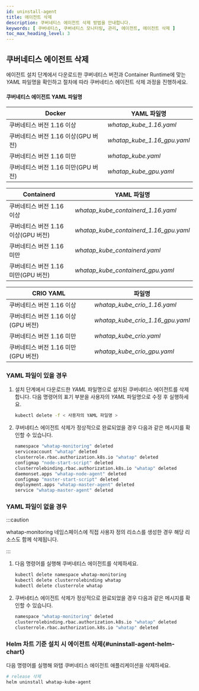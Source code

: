 ```yaml
---
id: uninstall-agent
title: 에이전트 삭제
description: 쿠버네티스 에이전트 삭제 방법을 안내합니다.
keywords: [ 쿠버네티스, 쿠버네티스 모니터링, 관리, 에이전트, 에이전트 삭제 ]
toc_max_heading_level: 3
---
```


## 쿠버네티스 에이전트 삭제 

에이전트 설치 단계에서 다운로드한 쿠버네티스 버전과 Container Runtime에 맞는 *YAML* 파일명을 확인하고 절차에 따라 쿠버네티스 에이전트 삭제 과정을 진행하세요. 

#### 쿠버네티스 에이전트 YAML 파일명 

| Docker                              | YAML 파일명                 |
| ----------------------------------- | --------------------------- |
| 쿠버네티스 버전 1.16 이상           | *whatap_kube_1.16.yaml*     |
| 쿠버네티스 버전 1.16 이상(GPU 버전) | *whatap_kube_1.16_gpu.yaml* |
| 쿠버네티스 버전 1.16 미만           | *whatap_kube.yaml*          |
| 쿠버네티스 버전 1.16 미만(GPU 버전) | *whatap_kube_gpu.yaml*      |

| Containerd                          | YAML 파일명                            |
| ----------------------------------- | -------------------------------------- |
| 쿠버네티스 버전 1.16 이상           | *whatap_kube_containerd_1.16.yaml*     |
| 쿠버네티스 버전 1.16 이상(GPU 버전) | *whatap_kube_containerd_1.16_gpu.yaml* |
| 쿠버네티스 버전 1.16 미만           | *whatap_kube_containerd.yaml*          |
| 쿠버네티스 버전 1.16 미만(GPU 버전) | *whatap_kube_containerd_gpu.yaml*      |

| CRIO	YAML                           | 파일명                           |
| ----------------------------------- | -------------------------------- |
| 쿠버네티스 버전 1.16 이상           | *whatap_kube_crio_1.16.yaml*     |
| 쿠버네티스 버전 1.16 이상(GPU 버전) | *whatap_kube_crio_1.16_gpu.yaml* |
| 쿠버네티스 버전 1.16 미만           | *whatap_kube_crio.yaml*          |
| 쿠버네티스 버전 1.16 미만(GPU 버전) | *whatap_kube_crio_gpu.yaml*      |

### YAML 파일이 있을 경우

1. 설치 단계에서 다운로드한 *YAML* 파일명으로 설치된 쿠버네티스 에이전트를 삭제합니다. 다음 명령어의 표기 부분을 사용자의 *YAML* 파일명으로 수정 후 실행하세요. 

    ```bash 
    kubectl delete -f < 사용자의 YAML 파일명 >
    ```

1. 쿠버네티스 에이전트 삭제가 정상적으로 완료되었을 경우 다음과 같은 메시지를 확인할 수 있습니다. 

    ```bash 
    namespace "whatap-monitoring" deleted
    serviceaccount "whatap" deleted
    clusterrole.rbac.authorization.k8s.io "whatap" deleted
    configmap "node-start-script" deleted
    clusterrolebinding.rbac.authorization.k8s.io "whatap" deleted
    daemonset.apps "whatap-node-agent" deleted
    configmap "master-start-script" deleted
    deployment.apps "whatap-master-agent" deleted
    service "whatap-master-agent" deleted
    ```

### YAML 파일이 없을 경우

:::caution 

whatap-monitoring 네임스페이스에 직접 사용자 정의 리소스를 생성한 경우 해당 리소스도 함께 삭제됩니다. 

:::

1. 다음 명령어를 실행해 쿠버네티스 에이전트를 삭제하세요. 

    ```bash
    kubectl delete namespace whatap-monitoring
    kubectl delete clusterrolebinding whatap
    kubectl delete clusterrole whatap
    ```

1. 쿠버네티스 에이전트 삭제가 정상적으로 완료되었을 경우 다음과 같은 메시지를 확인할 수 있습니다.

    ```bash 
    namespace "whatap-monitoring" deleted
    clusterrolebinding.rbac.authorization.k8s.io "whatap" deleted
    clusterrole.rbac.authorization.k8s.io "whatap" deleted
    ```

### Helm 차트 기준 설치 시 에이전트 삭제{#uninstall-agent-helm-chart}

다음 명령어를 실행해 와탭 쿠버네티스 에이전트 애플리케이션을 삭제하세요. 

```bash
# release 삭제
helm uninstall whatap-kube-agent
```